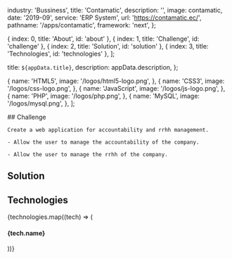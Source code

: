 
  industry: 'Bussiness',
  title: 'Contamatic',
  description: '',
  image: contamatic,
  date: '2019-09',
  service: 'ERP System',
  url: 'https://contamatic.ec/',
  pathname: '/apps/contamatic',
  framework: 'next',
};

  { index: 0, title: 'About', id: 'about' },
  { index: 1, title: 'Challenge', id: 'challenge' },
  { index: 2, title: 'Solution', id: 'solution' },
  { index: 3, title: 'Technologies', id: 'technologies' },
];

  title: `${appData.title}`,
  description: appData.description,
};

  {
    name: 'HTML5',
    image: '/logos/html5-logo.png',
  },
  {
    name: 'CSS3',
    image: '/logos/css-logo.png',
  },
  {
    name: 'JavaScript',
    image: '/logos/js-logo.png',
  },
  {
    name: 'PHP',
    image: '/logos/php.png',
  },
  {
    name: 'MySQL',
    image: '/logos/mysql.png',
  },
];

<Container>

<Border className="my-8" />

  <Section id="challenge">
    ## Challenge

    Create a web application for accountability and rrhh management.
    
    - Allow the user to manage the accountability of the company.

    - Allow the user to manage the rrhh of the company.

  </Section>

<Border className="my-8" />

<Section id="solution">

## Solution

<AppSolution href={appData.url}>
  
</AppSolution>

</Section>

<Border className="my-8" />

<Section id="technologies">

## Technologies

<FadeInStagger className="flex gap-4 mt-6 flex-wrap" faster once>
  {technologies.map((tech) => (
    <FadeIn key={tech.name}>
      <div className="mt-auto">
        <Image
          src={tech.image}
          className="object-contain rounded-md m-auto"
          alt=""
          height={64}
          width={64}
          style={{
            width: 64,
            height: 64,
          }}
        />
        <h4 className="text-sm font-semibold tracking-tight text-[#525df3] text-center bg-white rounded-full w-min px-2 m-2 mx-auto">{tech.name}</h4>
      </div>
    </FadeIn>
  ))}
</FadeInStagger>

</Section>

</Container>
